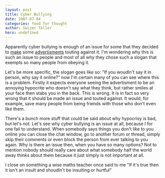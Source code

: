 ```yaml
---
layout: post
title: Cyber Bullying
date: 2007-07-04
categories: food for thought
author: Swizec Teller
hero: undefined
---
```


Apparently cyber bullying is enough of an issue for some that they decided to [make](http://www.youtube.com/watch?v=csS_RnOhd-Q) some [advertisments](http://www.youtube.com/watch?v=QYaWNYXpBis) touting against it. I'm wondering why this is such an issue to people and most of all why they chose such a slogan that exempts so many people from obeying it.

Let's be more specific, the slogan goes like so: "If you woudln't say it in person, why say it online?" now I'm certain many of you can see where this is a problem. Firstly it expects everyone seeing the advertisment to be an annoying hypocrite who doesn't say what they think, but rather smiles at your face then stabs you in the back. This is wrong. It is in fact so very wrong that it should be made an issue and touted against. It would, for example, save many people from being friends with those who don't even like them.

There's a bunch more stuff that could be said about why hypocrisy is bad, but let's not. Let's see why cyber bullying is an issue at all, because I for one fail to understand. When somebody says things you don't like to you online you can close the chat window, go to another forum or thread, simply skip their comments or even block the person from ever talking to you again. Why is there an issue then, when you have so many options? Not to mention nobody should really care about what somebody half the world away thinks about them because it just simply is not important at all.

I close on something a wise maths teacher once said to me "If it's true then it isn't an insult and shoudln't be insulting or hurtful"

